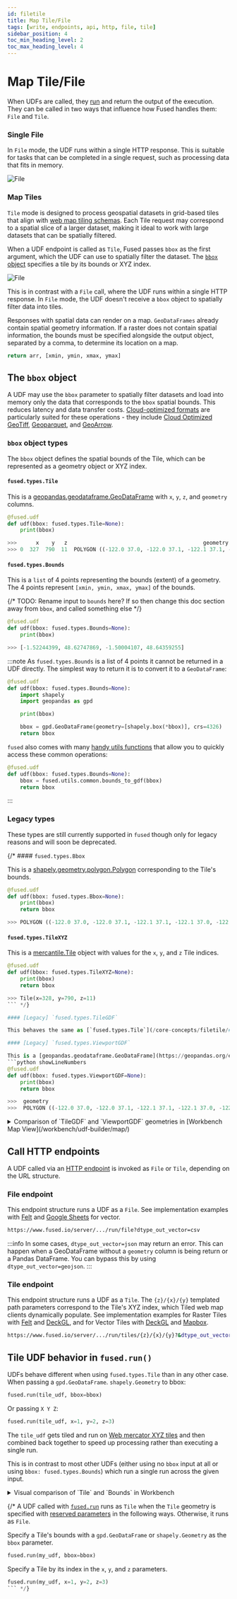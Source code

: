```yaml
---
id: filetile
title: Map Tile/File
tags: [write, endpoints, api, http, file, tile]
sidebar_position: 4
toc_min_heading_level: 2
toc_max_heading_level: 4
---
```


# Map Tile/File

When UDFs are called, they [run](/core-concepts/run-udfs/) and return the output of the execution. They can be called in two ways that influence how Fused handles them: `File` and `Tile`.

### Single File

In `File` mode, the UDF runs within a single HTTP response. This is suitable for tasks that can be completed in a single request, such as processing data that fits in memory.


<div style={{textAlign: 'center'}}>
<img src={ImageFile} alt="File" style={{width: 600,}} />
</div>

### Map Tiles

`Tile` mode is designed to process geospatial datasets in grid-based tiles that align with [web map tiling schemas](https://wiki.openstreetmap.org/wiki/Slippy_map). Each Tile request may correspond to a spatial slice of a larger dataset, making it ideal to work with large datasets that can be spatially filtered.

When a UDF endpoint is called as `Tile`, Fused passes `bbox` as the first argument, which the UDF can use to spatially filter the dataset. The [`bbox` object](/core-concepts/filetile/#bbox-object-types) specifies a tile by its bounds or XYZ index.


<div style={{textAlign: 'center'}}>
<img src={ImageTile} alt="File" style={{width: 600}} />
</div>

This is in contrast with a `File` call, where the UDF runs within a single HTTP response. In `File` mode, the UDF doesn't receive a `bbox` object to spatially filter data into tiles.

Responses with spatial data can render on a map. `GeoDataFrames` already contain spatial geometry information. If a raster does not contain spatial information, the bounds must be specified alongside the output object, separated by a comma, to determine its location on a map.

```python showLineNumbers
return arr, [xmin, ymin, xmax, ymax]
```

## The `bbox` object

A UDF may use the `bbox` parameter to spatially filter datasets and load into memory only the data that corresponds to the `bbox` spatial bounds. This reduces latency and data transfer costs. 
[Cloud-optimized formats](/core-concepts/data_ingestion/file-formats/) are particularly suited for these operations - they include [Cloud Optimized GeoTiff](https://www.cogeo.org/), [Geoparquet](https://geoparquet.org/), and [GeoArrow](https://geoarrow.org/format.html).

### `bbox` object types

The `bbox` object defines the spatial bounds of the Tile, which can be represented as a geometry object or XYZ index.

#### `fused.types.Tile`

This is a [geopandas.geodataframe.GeoDataFrame](https://geopandas.org/en/stable/docs/reference/api/geopandas.GeoDataFrame.html) with `x`, `y`, `z`, and `geometry` columns.

```python showLineNumbers
@fused.udf
def udf(bbox: fused.types.Tile=None):
    print(bbox)

>>>      x    y   z                                           geometry
>>> 0  327  790  11  POLYGON ((-122.0 37.0, -122.0 37.1, -122.1 37.1, -122.1 37.0, -122.0 37.0))
```

#### `fused.types.Bounds`

This is a `list` of 4 points representing the bounds (extent) of a geometry. The 4 points represent `[xmin, ymin, xmax, ymax]` of the bounds.

{/* TODO: Rename input to `bounds` here? If so then change this doc section away from `bbox`, and called something else */}
```python showLineNumbers
@fused.udf
def udf(bbox: fused.types.Bounds=None):
    print(bbox)

>>> [-1.52244399, 48.62747869, -1.50004107, 48.64359255]
```

:::note
As `fused.types.Bounds` is a list of 4 points it cannot be returned in a UDF directly. The simplest way to return it is to convert it to a `GeoDataFrame`:

```python showLineNumbers
@fused.udf
def udf(bbox: fused.types.Bounds=None):
    import shapely
    import geopandas as gpd

    print(bbox)

    bbox = gpd.GeoDataFrame(geometry=[shapely.box(*bbox)], crs=4326)
    return bbox
```

`fused` also comes with many [handy utils functions](https://github.com/fusedio/udfs/blob/58288bff7b5f34bff100b24b0edd226cbada4970/public/common/utils.py#L1891) that allow you to quickly access these common operations:

```python showLineNumbers
@fused.udf
def udf(bbox: fused.types.Bounds=None):
    bbox = fused.utils.common.bounds_to_gdf(bbox)
    return bbox
```

:::

### Legacy types

These types are still currently supported in `fused` though only for legacy reasons and will soon be deprecated. 

{/* #### `fused.types.Bbox`

This is a [shapely.geometry.polygon.Polygon](https://shapely.readthedocs.io/en/stable/reference/shapely.Polygon.html) corresponding to the Tile's bounds.

```python showLineNumbers
@fused.udf
def udf(bbox: fused.types.Bbox=None):
    print(bbox)
    return bbox

>>> POLYGON ((-122.0 37.0, -122.0 37.1, -122.1 37.1, -122.1 37.0, -122.0 37.0))
```

#### `fused.types.TileXYZ`

This is a [mercantile.Tile](https://mercantile.readthedocs.io/en/stable/api/mercantile.html) object with values for the `x`, `y`, and `z` Tile indices.

```python showLineNumbers
@fused.udf
def udf(bbox: fused.types.TileXYZ=None):
    print(bbox)
    return bbox

>>> Tile(x=328, y=790, z=11)
``` */}

#### [Legacy] `fused.types.TileGDF`

This behaves the same as [`fused.types.Tile`](/core-concepts/filetile/#fusedtypestile). 

#### [Legacy] `fused.types.ViewportGDF`

This is a [geopandas.geodataframe.GeoDataFrame](https://geopandas.org/en/stable/docs/reference/api/geopandas.GeoDataFrame.html) with a `geometry` column corresponding to the coordinates of the current viewport in the Map.
```python showLineNumbers
@fused.udf
def udf(bbox: fused.types.ViewportGDF=None):
    print(bbox)
    return bbox

>>>  geometry
>>>  POLYGON ((-122.0 37.0, -122.0 37.1, -122.1 37.1, -122.1 37.0, -122.0 37.0))
```

<details>
    <summary>Comparison of `TileGDF` and `ViewportGDF` geometries in [Workbench Map View](/workbench/udf-builder/map/)</summary>

    <div style={{textAlign: 'center'}}>
    <img src={tileImage} alt="The TileGDF" style={{width: 1000}} />
    </div>


    <div style={{textAlign: 'center'}}>
    <img src={viewportImage} alt="The ViewportGDF" style={{width: 1000}} />
    </div>
</details>

## Call HTTP endpoints

A UDF called via an [HTTP endpoint](/core-concepts/run-udfs/run-small-udfs/#http-requests) is invoked as `File` or `Tile`, depending on the URL structure.

### File endpoint

This endpoint structure runs a UDF as a `File`. See implementation examples with [Felt](/user-guide/out/felt/#vector) and [Google Sheets](/user-guide/out/googlesheets/#2-create-a-url-for-the-udf) for vector.

```bash
https://www.fused.io/server/.../run/file?dtype_out_vector=csv
```

:::info
   In some cases, `dtype_out_vector=json` may return an error. This can happen when a GeoDataFrame without a `geometry` column is being return or a Pandas DataFrame. You can bypass this by using `dtype_out_vector=geojson`.
:::

### Tile endpoint

This endpoint structure runs a UDF as a `Tile`. The `{z}/{x}/{y}` templated path parameters correspond to the Tile's XYZ index, which Tiled web map clients dynamically populate. See implementation examples for Raster Tiles with [Felt](/user-guide/out/felt/#raster-tiles) and [DeckGL](/user-guide/out/deckgl/#raster-tile-layers), and for Vector Tiles with [DeckGL](/user-guide/out/deckgl/#vector-tile-layers) and [Mapbox](/user-guide/out/mapbox/#a-vector-tile-layers).

```bash
https://www.fused.io/server/.../run/tiles/{z}/{x}/{y}?&dtype_out_vector=csv
```

## Tile UDF behavior in `fused.run()`

UDFs behave different when using `fused.types.Tile` than in any other case. When passing a `gpd.GeoDataFrame`. `shapely.Geometry` to bbox:

```python showLineNumbers
fused.run(tile_udf, bbox=bbox)
```

Or passing `X Y Z`:

```python showLineNumbers
fused.run(tile_udf, x=1, y=2, z=3)
```

The `tile_udf` gets tiled and run on [Web mercator XYZ tiles](https://en.wikipedia.org/wiki/Tiled_web_map) and then combined back together to speed up processing rather than executing a single run. 

This is in contrast to most other UDFs (either using no `bbox` input at all or using `bbox: fused.types.Bounds`) which run a single run across the given input.

<details>
    <summary>Visual comparison of `Tile` and `Bounds` in Workbench</summary>

    <div style={{textAlign: 'center'}}>
    <img src={tileImage} alt="The TileGDF" style={{width: 1000}} />
    </div>


    <div style={{textAlign: 'center'}}>
    <img src={viewportImage} alt="The ViewportGDF" style={{width: 1000}} />
    </div>
</details>

{/* A UDF called with [`fused.run`](/core-concepts/run-udfs/run-small-udfs/#fusedrun) runs as `Tile` when the `Tile` geometry is specified with [reserved parameters](/core-concepts/write/#reserved-parameters) in the following ways. Otherwise, it runs as `File`.

Specify a Tile's bounds with a `gpd.GeoDataFrame` or `shapely.Geometry` as the `bbox` parameter.

```python showLineNumbers
fused.run(my_udf, bbox=bbox)
```

Specify a Tile by its index in the `x`, `y`, and `z` parameters.

```python showLineNumbers
fused.run(my_udf, x=1, y=2, z=3)
``` */}